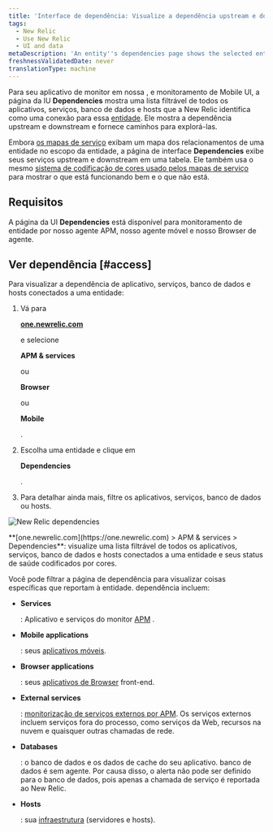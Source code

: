 ```yaml
---
title: 'Interface de dependência: Visualize a dependência upstream e downstream de uma entidade'
tags:
  - New Relic
  - Use New Relic
  - UI and data
metaDescription: 'An entity''s dependencies page shows the selected entity''s upstream and downstream dependencies for apps, services, databases, and hosts.'
freshnessValidatedDate: never
translationType: machine
---
```



Para seu aplicativo de monitor em nossa <InlinePopover type="apm"/>, <InlinePopover type="browser"/>e monitoramento de Mobile UI, a página da IU <DoNotTranslate>**Dependencies**</DoNotTranslate> mostra uma lista filtrável de todos os aplicativos, serviços, banco de dados e hosts que a New Relic identifica como uma conexão para essa [entidade](/docs/new-relic-solutions/new-relic-one/core-concepts/what-entity-new-relic). Ele mostra a dependência upstream e downstream e fornece caminhos para explorá-las.

Embora [os mapas de serviço](/docs/understand-dependencies/understand-system-dependencies/service-maps/service-maps-new-relic-one) exibam um mapa dos relacionamentos de uma entidade no escopo da entidade, a página de interface <DoNotTranslate>**Dependencies**</DoNotTranslate> exibe seus serviços upstream e downstream em uma tabela. Ele também usa o mesmo [sistema de codificação de cores usado pelos mapas de serviço](/docs/understand-dependencies/understand-system-dependencies/service-maps/service-maps-new-relic-one#alerts) para mostrar o que está funcionando bem e o que não está.

## Requisitos

A página da UI <DoNotTranslate>**Dependencies**</DoNotTranslate> está disponível para monitoramento de entidade por nosso agente APM, nosso agente móvel e nosso Browser de agente.

## Ver dependência [#access]

Para visualizar a dependência de aplicativo, serviços, banco de dados e hosts conectados a uma entidade:

1. Vá para

   <DoNotTranslate>**[one.newrelic.com](https://one.newrelic.com)**</DoNotTranslate>

   e selecione

   <DoNotTranslate>**APM & services**</DoNotTranslate>

   ou

   <DoNotTranslate>**Browser**</DoNotTranslate>

   ou

   <DoNotTranslate>**Mobile**</DoNotTranslate>

   .

2. Escolha uma entidade e clique em

   <DoNotTranslate>**Dependencies**</DoNotTranslate>

   .

3. Para detalhar ainda mais, filtre os aplicativos, serviços, banco de dados ou hosts.

<img
  title="omnimapDependencies.png"
  alt="New Relic dependencies"
  src={solutionsOmnimapDependencies}
/>

<figcaption>
  <DoNotTranslate>**[one.newrelic.com](https://one.newrelic.com) > APM & services > Dependencies**</DoNotTranslate>: visualize uma lista filtrável de todos os aplicativos, serviços, banco de dados e hosts conectados a uma entidade e seus status de saúde codificados por cores.
</figcaption>

Você pode filtrar a página de dependência para visualizar coisas específicas que reportam à entidade. dependência incluem:

* <DoNotTranslate>**Services**</DoNotTranslate>

  : Aplicativo e serviços do monitor [APM](/docs/apm) .

* <DoNotTranslate>**Mobile applications**</DoNotTranslate>

  : seus [aplicativos móveis](/docs/mobile-monitoring).

* <DoNotTranslate>**Browser applications**</DoNotTranslate>

  : seus [aplicativos de Browser](/docs/browser) front-end.

* <DoNotTranslate>**External services**</DoNotTranslate>

  : [monitorização de serviços externos por APM](/docs/apm/applications-menu/monitoring/external-services-page). Os serviços externos incluem serviços fora do processo, como serviços da Web, recursos na nuvem e quaisquer outras chamadas de rede.

* <DoNotTranslate>**Databases**</DoNotTranslate>

  : o banco de dados e os dados de cache do seu aplicativo. banco de dados é sem agente. Por causa disso, o alerta não pode ser definido para o banco de dados, pois apenas a chamada de serviço é reportada ao New Relic.

* <DoNotTranslate>**Hosts**</DoNotTranslate>

  : sua [infraestrutura](/docs/infrastructure) (servidores e hosts).